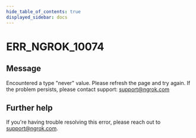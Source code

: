```yaml
---
hide_table_of_contents: true
displayed_sidebar: docs
---
```



# ERR_NGROK_10074

## Message

Encountered a type "never" value. Please refresh the page and try again. If the problem persists, please contact support: support@ngrok.com

<ErrorDetails error="err_ngrok_10074" />

## Further help

If you're having trouble resolving this error, please reach out to [support@ngrok.com](mailto:support@ngrok.com?subject=Help%20with%20ERR_NGROK_10074).
